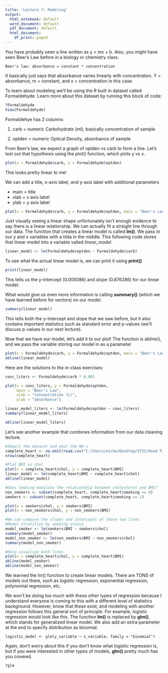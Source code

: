 ---
title: 'Lecture 7: Modeling'
output:
  html_notebook: default
  word_document: default
  pdf_document: default
  html_document:
    df_print: paged
---

You have probably seen a line written as y = mx + b. 
Also, you might have seen Beer's Law before in a biology or chemistry class. 
```
Beer's law: absorbance = constant * concentration 
```
It basically just says that absorbance varies linearly with concentration. Y = absorbance, m = constant, and x = concentration in this case. 

To learn about modeling we'll be using the R built in dataset called Formaldehyde. Learn more about this dataset by running this block of code:
```{r}
?Formaldehyde
View(Formaldehyde)
```

Formaldehye has 2 columns

1. carb = numeric	Carbohydrate (ml), basically concentration of sample

2. optden =	numeric	Optical Density, absorbance of sample


From Beer's law, we expect a graph of optden vs carb to form a line.
Let's test out that hypothesis using the plot() function, which plots y vs x. 

```{r}
plot(x = Formaldehyde$carb, y = Formaldehyde$optden)
```

This looks pretty linear to me!

\newline

We can add a title, x-axis label, and y-axis label with additional parameters

* main = title
* xlab = x axis label
* ylab = y axis label

```{r}
plot(x = Formaldehyde$carb, y = Formaldehyde$optden, main = "Beer's Law", xlab = "concentration", ylab = "absorbance")
```

Just visually seeing a linear shape unfortunately isn't enough evidence to say there is a linear relationship. We can actually fit a straight line through our data. The function that creates a linear model is called **lm()**. We pass in our y and x variables with a tilda in the middle. This following code stores that linear model into a variable valled _linear_model_.

```{r}
linear_model <- lm(Formaldehyde$optden ~ Formaldehyde$carb)
```

To see what the actual linear model is, we can print it using **print()**

```{r}
print(linear_model)
```

This tells us the y-intercept (0.005086) and slope (0.876286) for our linear model. 

\newline


What would give us even more information is calling **summary()** (which we have learned before for vectors) on our model. 
 
```{r}
summary(linear_model)
```
This tells both the y-intercept and slope that we saw before, but it also contains important statistics such as standard error and p-values (we'll discuss p-values in our next lecture).

\newline

Now that we have our model, let's add it to our plot! The function is abline(), and we pass the variable storing our model in as a parameter
```{r}
plot(x = Formaldehyde$carb, y = Formaldehyde$optden, main = "Beer's Law", xlab = "concentration", ylab = "absorbance")
abline(linear_model)
```

Here are the solutions to the in-class exercises:
```{r}
conc_liters <- Formaldehyde$carb * 0.001

plot(x = conc_liters, y = Formaldehyde$optden, 
     main = "Beer's Law", 
     xlab = "concentration (L)", 
     ylab = "absorbance")

linear_model_liters <- lm(Formaldehyde$optden ~ conc_liters)
summary(linear_model_liters)

abline(linear_model_liters)

```




Let's see another example that combines information from our data cleaning lecture. 
```{r}
#Import the dataset and omit the NA's 
complete_heart <- na.omit(read.csv("C:/Users/miche/Desktop/STIC/Read File Examples/heart_missing.csv", na.strings = "NA"))
nrow(complete_heart)

#Plot BMI vs chol
plot(x = complete_heart$chol, y = complete_heart$BMI)
linear_model <- lm(complete_heart$BMI ~ complete_heart$chol)
abline(linear_model)

#Does smoking modulate the relationship between cholesterol and BMI?
non_smokers <- subset(complete_heart, complete_heart$smoking == 0)
smokers <- subset(complete_heart, complete_heart$smoking == 1)

plot(x = smokers$chol, y = smokers$BMI)
plot(x = non_smokers$chol, y = non_smokers$BMI)

#We can compare the slopes and intercepts of these two lines
#Model stratifies by smoking status
model_smoker <- lm(smokers$BMI ~ smokers$chol)
summary(model_smoker)
model_non_smoker <- lm(non_smokers$BMI ~ non_smokers$chol)
summary(model_non_smoker)

#Help visualize both lines 
plot(x = complete_heart$chol, y = complete_heart$BMI)
abline(model_smoker)
abline(model_non_smoker)
```


We learned the lm() function to create linear models. There are TONS of models out there, such as logistic regression, exponential regression, polynomial regression, etc. 

\newline

We won't be doing too much with these other types of regression because I understand everyone is coming to this with a different level of statistics background. However, know that these exist, and modeling with another regression follows this general sort of principle. 
\newline
For example, logistic regression would look like this. The function **lm()** is replaced by **glm()**, which stands for generalized linear model. We also add an extra parameter at the end to specify distribution as binomial. 

```
logistic_model <- glm(y_variable ~ x_variable, family = "binomial")
```

Again, don't worry about this if you don't know what logistic regression is, but if you were interested in other types of models, **glm()** pretty much has you covered. 

```{r}
?glm
```


